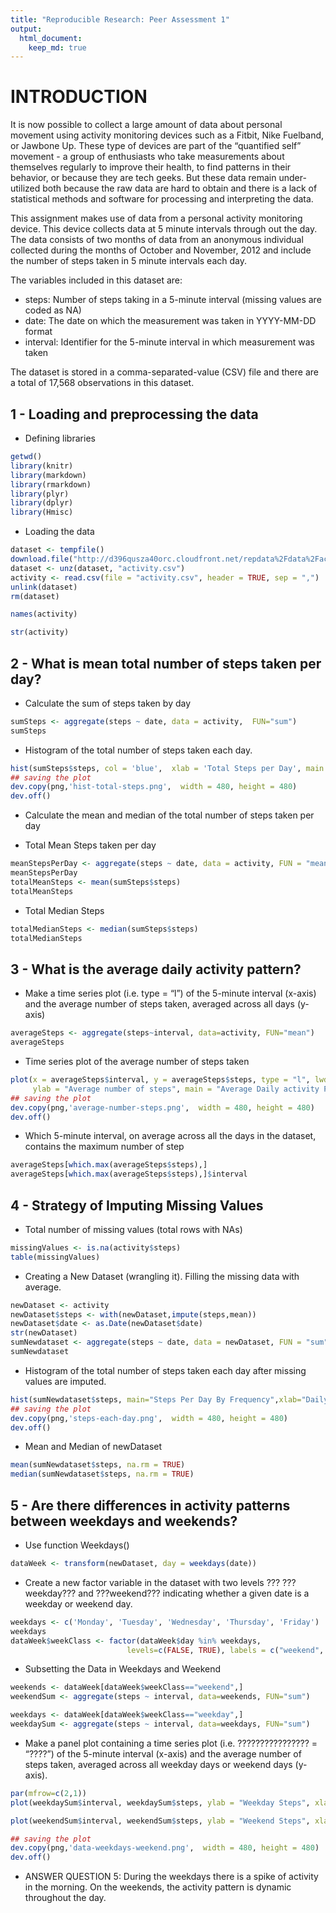```yaml
---
title: "Reproducible Research: Peer Assessment 1"
output: 
  html_document:
    keep_md: true
---
```

# INTRODUCTION
It is now possible to collect a large amount of data about personal movement using activity monitoring devices such as a Fitbit, Nike Fuelband, or Jawbone Up. 
These type of devices are part of the "quantified self" movement - a group of enthusiasts who take measurements about themselves regularly to improve their health, to find patterns in their behavior, or because they are tech geeks. 
But these data remain under-utilized both because the raw data are hard to obtain and there is a lack of statistical methods and software for processing and interpreting the data.

This assignment makes use of data from a personal activity monitoring device. This device collects data at 5 minute intervals through out the day. The data consists of two months of data from an anonymous individual collected during the months of October and November, 2012 and include the number of steps taken in 5 minute intervals each day.

The variables included in this dataset are:

- steps: Number of steps taking in a 5-minute interval (missing values are coded as NA)
- date: The date on which the measurement was taken in YYYY-MM-DD format
- interval: Identifier for the 5-minute interval in which measurement was taken

The dataset is stored in a comma-separated-value (CSV) file and there are a total of 17,568 observations in this dataset.

## 1 - Loading and preprocessing the data

* Defining libraries

```r
getwd()
library(knitr)
library(markdown)
library(rmarkdown)
library(plyr)
library(dplyr)
library(Hmisc)
```

* Loading the data

```r
dataset <- tempfile()
download.file("http://d396qusza40orc.cloudfront.net/repdata%2Fdata%2Factivity.zip", dataset)
dataset <- unz(dataset, "activity.csv")
activity <- read.csv(file = "activity.csv", header = TRUE, sep = ",")
unlink(dataset)
rm(dataset)
```

```r
names(activity)
```

```r
str(activity)
```


## 2 - What is mean total number of steps taken per day?

* Calculate the sum of steps taken by day

```r
sumSteps <- aggregate(steps ~ date, data = activity,  FUN="sum")
sumSteps
```

* Histogram of the total number of steps taken each day.

```r
hist(sumSteps$steps, col = 'blue',  xlab = 'Total Steps per Day', main = "Histogram of Activities")
## saving the plot
dev.copy(png,'hist-total-steps.png',  width = 480, height = 480)
dev.off()
```

* Calculate the mean and median of the total number of steps taken per day 

* Total Mean Steps taken per day
```r
meanStepsPerDay <- aggregate(steps ~ date, data = activity, FUN = "mean")
meanStepsPerDay
totalMeanSteps <- mean(sumSteps$steps)
totalMeanSteps
```

* Total Median Steps 
```r
totalMedianSteps <- median(sumSteps$steps)
totalMedianSteps
```


## 3 - What is the average daily activity pattern?

* Make a time series plot (i.e. type = "l") of the 5-minute interval (x-axis) and the average number of steps taken, averaged across all days (y-axis)

```r
averageSteps <- aggregate(steps~interval, data=activity, FUN="mean")
averageSteps
```

* Time series plot of the average number of steps taken

```r
plot(x = averageSteps$interval, y = averageSteps$steps, type = "l", lwd=2, xlab = "Intervals",
     ylab = "Average number of steps", main = "Average Daily activity Pattern")
## saving the plot
dev.copy(png,'average-number-steps.png',  width = 480, height = 480)
dev.off()
```


* Which 5-minute interval, on average across all the days in the dataset, contains the maximum number of step

```r
averageSteps[which.max(averageSteps$steps),]
averageSteps[which.max(averageSteps$steps),]$interval

```


## 4 - Strategy of Imputing Missing Values

* Total number of missing values (total rows with NAs) 

```r
missingValues <- is.na(activity$steps)
table(missingValues)
```

* Creating a New Dataset (wrangling it). Filling the missing data with average.

```r
newDataset <- activity
newDataset$steps <- with(newDataset,impute(steps,mean))
newDataset$date <- as.Date(newDataset$date)
str(newDataset)
sumNewdataset <- aggregate(steps ~ date, data = newDataset, FUN = "sum", na.rm = TRUE)
sumNewdataset
```

* Histogram of the total number of steps taken each day after missing values are imputed.

```r
hist(sumNewdataset$steps, main="Steps Per Day By Frequency",xlab="Daily Steps")
## saving the plot
dev.copy(png,'steps-each-day.png',  width = 480, height = 480)
dev.off()
```

* Mean and Median of newDataset

```r
mean(sumNewdataset$steps, na.rm = TRUE)
median(sumNewdataset$steps, na.rm = TRUE)
```


## 5 - Are there differences in activity patterns between weekdays and weekends?
* Use function Weekdays()

```r
dataWeek <- transform(newDataset, day = weekdays(date))
```


* Create a new factor variable in the dataset with two levels ??? ???weekday??? and ???weekend??? indicating whether a given date is a weekday or weekend day.

```r
weekdays <- c('Monday', 'Tuesday', 'Wednesday', 'Thursday', 'Friday')
weekdays
dataWeek$weekClass <- factor(dataWeek$day %in% weekdays, 
                          levels=c(FALSE, TRUE), labels = c("weekend", "weekday"))
```

* Subsetting the Data in Weekdays and Weekend
```r
weekends <- dataWeek[dataWeek$weekClass=="weekend",]
weekendSum <- aggregate(steps ~ interval, data=weekends, FUN="sum")

weekdays <- dataWeek[dataWeek$weekClass=="weekday",]
weekdaySum <- aggregate(steps ~ interval, data=weekdays, FUN="sum")

```

* Make a panel plot containing a time series plot (i.e. ???????????????? = "????") of the 5-minute interval (x-axis) and the average number of steps taken, averaged across all weekday days or weekend days (y-axis).

```r
par(mfrow=c(2,1))
plot(weekdaySum$interval, weekdaySum$steps, ylab = "Weekday Steps", xlab = "Weekdays Interval ", type="l", main="Weekday Activity")

plot(weekendSum$interval, weekendSum$steps, ylab = "Weekend Steps", xlab = "Weekends Interval", type="l", main="Weekend Activity")

## saving the plot
dev.copy(png,'data-weekdays-weekend.png',  width = 480, height = 480)
dev.off()
```

* ANSWER QUESTION 5: During the weekdays there is a spike of activity in the morning. On the weekends, the activity pattern is dynamic throughout the day.



